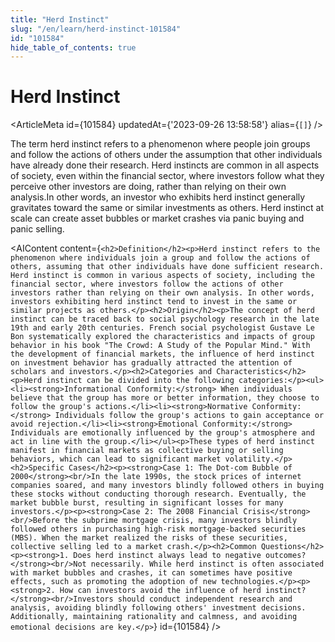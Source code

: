 ```yaml
---
title: "Herd Instinct"
slug: "/en/learn/herd-instinct-101584"
id: "101584"
hide_table_of_contents: true
---
```



# Herd Instinct

<ArticleMeta id={101584} updatedAt={'2023-09-26 13:58:58'} alias={`[]`} />
<div className='border-solid border-b border-t-0 my-4 border-[var(--ifm-color-gray-300)]' />

The term herd instinct refers to a phenomenon where people join groups and follow the actions of others under the assumption that other individuals have already done their research. Herd instincts are common in all aspects of society, even within the financial sector, where investors follow what they perceive other investors are doing, rather than relying on their own analysis.In other words, an investor who exhibits herd instinct generally gravitates toward the same or similar investments as others. Herd instinct at scale can create asset bubbles or market crashes via panic buying and panic selling.

<AIContent content={`<h2>Definition</h2><p>Herd instinct refers to the phenomenon where individuals join a group and follow the actions of others, assuming that other individuals have done sufficient research. Herd instinct is common in various aspects of society, including the financial sector, where investors follow the actions of other investors rather than relying on their own analysis. In other words, investors exhibiting herd instinct tend to invest in the same or similar projects as others.</p><h2>Origin</h2><p>The concept of herd instinct can be traced back to social psychology research in the late 19th and early 20th centuries. French social psychologist Gustave Le Bon systematically explored the characteristics and impacts of group behavior in his book "The Crowd: A Study of the Popular Mind." With the development of financial markets, the influence of herd instinct on investment behavior has gradually attracted the attention of scholars and investors.</p><h2>Categories and Characteristics</h2><p>Herd instinct can be divided into the following categories:</p><ul><li><strong>Informational Conformity:</strong> When individuals believe that the group has more or better information, they choose to follow the group's actions.</li><li><strong>Normative Conformity:</strong> Individuals follow the group's actions to gain acceptance or avoid rejection.</li><li><strong>Emotional Conformity:</strong> Individuals are emotionally influenced by the group's atmosphere and act in line with the group.</li></ul><p>These types of herd instinct manifest in financial markets as collective buying or selling behaviors, which can lead to significant market volatility.</p><h2>Specific Cases</h2><p><strong>Case 1: The Dot-com Bubble of 2000</strong><br/>In the late 1990s, the stock prices of internet companies soared, and many investors blindly followed others in buying these stocks without conducting thorough research. Eventually, the market bubble burst, resulting in significant losses for many investors.</p><p><strong>Case 2: The 2008 Financial Crisis</strong><br/>Before the subprime mortgage crisis, many investors blindly followed others in purchasing high-risk mortgage-backed securities (MBS). When the market realized the risks of these securities, collective selling led to a market crash.</p><h2>Common Questions</h2><p><strong>1. Does herd instinct always lead to negative outcomes?</strong><br/>Not necessarily. While herd instinct is often associated with market bubbles and crashes, it can sometimes have positive effects, such as promoting the adoption of new technologies.</p><p><strong>2. How can investors avoid the influence of herd instinct?</strong><br/>Investors should conduct independent research and analysis, avoiding blindly following others' investment decisions. Additionally, maintaining rationality and calmness, and avoiding emotional decisions are key.</p>`} id={101584} />
